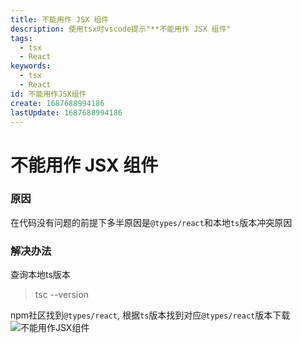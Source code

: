 ```yaml
---
title: 不能用作 JSX 组件
description: 使用tsx时vscode提示"**不能用作 JSX 组件"
tags:
  - tsx
  - React
keywords:
  - tsx
  - React
id: 不能用作JSX组件
create: 1687688994186
lastUpdate: 1687688994186
---
```


# 不能用作 JSX 组件

### 原因
在代码没有问题的前提下多半原因是`@types/react`和本地`ts`版本冲突原因

### 解决办法

查询本地ts版本
> tsc --version

npm社区找到`@types/react`, 根据`ts`版本找到对应`@types/react`版本下载
![不能用作JSX组件](/md-images/notUsedAsJsx.jpg)



